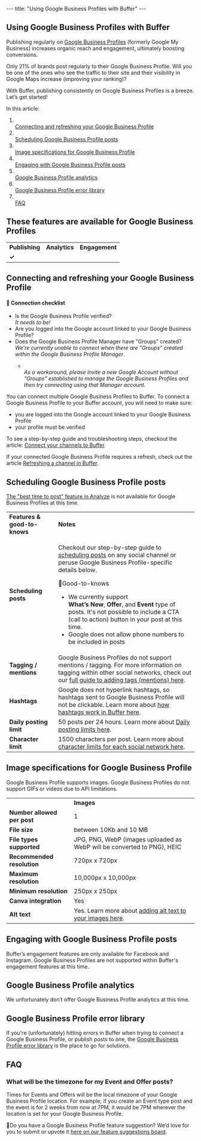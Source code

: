 --- title: "Using Google Business Profiles with Buffer" --- <article id="fullArticle"> <h1 class="title">Using Google Business Profiles with Buffer</h1> <a href="javascript:window.print()" class="printArticle" title="Print this article" aria-label="Print this Article"><i class="icon-print"></i></a> <p>Publishing regularly on <a href="https://buffer.com/google-business-profile">Google Business Profiles</a> (formerly Google My Business) increases organic reach and engagement, ultimately boosting conversions.</p> <p>Only 21% of brands post regularly to their Google Business Profile. Will you be one of the ones who see the traffic to their site and their visibility in Google Maps increase (improving your ranking)?</p> <p>With Buffer, publishing consistently on Google Business Profiles is a breeze. Let’s get started!</p> <p>In this article:</p> <ol> <li></li><a href="#01H85TJYNSGGQWBYQA6YDR24F0" target="_self">Connecting and refreshing your Google Business Profile</a></li> <li></li><a href="#01H85TJYNSEZGDDX8DHJP4BAVJ" target="_self">Scheduling Google Business Profile posts</a></li> <li></li><a href="#01H85TJYNSH5M13KP58PGVSJY3" target="_self">Image specifications for Google Business Profile</a></li> <li></li><a href="#h_01H7JKXN8DH37DZAFKAC1ZGY0X" target="_blank">Engaging with Google Business Profile posts</a></li> <li></li><a href="#h_01H907BAEG3KEG4C3FTQHE24PG" target="_self">Google Business Profile analytics</a></li> <li></li><a href="#01H8HDDF73RDSVXXSR2QB755F1" target="_self">Google Business Profile error library</a></li> <li></li><a href="#FAQ--M9CM">FAQ</a></li> </ol> <h2 id="h_01H6SJ4JQ53Y0YEXBM6QX2PYFM">These features are available for Google Business Profiles</h2> <table class="hs-table"> <tbody> <tr> <td><strong>Publishing</strong></td> <td><strong>Analytics</strong></td> <td><strong>Engagement</strong></td> </tr> <tr> <td><strong>✓</strong></td> <td>&nbsp;</td> <td>&nbsp;</td> </tr> </tbody> </table> <h2 id="01H85TJYNSGGQWBYQA6YDR24F0">Connecting and refreshing your Google Business Profile</h2> <div class="callout-blue"> <h4 id="h_01H90475BWFB2YSHWBPW4Q0H29">📝 Connection checklist</h4> <ul> <li>Is the Google Business Profile verified? </li><i>It needs to be!</i></li> <li>Are you logged into the Google account linked to your Google Business Profile?</li> <li>Does the Google Business Profile Manager have "Groups" created? </li><i>We're currently unable to connect</i> <i>when there are "Groups" created within the Google Business Profile Manager</i>.</li> <ul> <li></li><i>As a workaround, please invite a new Google Account without "Groups" established to manage the Google Business Profiles and then try connecting using that Manager account.</i></li> </ul> </ul> </div> <p>You can connect multiple Google Business Profiles to Buffer. To connect a Google Business Profile to your Buffer account, you will need to make sure:</p> <ul> <li>you are logged into the Google account linked to your Google Business Profile</li> <li>your profile must be verified</li> </ul> <p>To see a step-by-step guide and troubleshooting steps, checkout the article: <a href="https://buffer.helpscoutdocs.com/article/564-connecting-your-channels-to-buffer" target="_blank">Connect your channels to Buffer</a>.</p> <p>If your connected Google Business Profile requires a refresh, check out the article <a href="https://buffer.helpscoutdocs.com/article/573-refreshing-a-channel-in-buffer" target="_blank">Refreshing a channel in Buffer</a>.</p> <h2 id="01H85TJYNSEZGDDX8DHJP4BAVJ">Scheduling Google Business Profile posts</h2> <div class="callout-blue"> <p><a href="https://support.buffer.com//support.buffer.com/article/530-answering-questions-about-your-social-media-strategy#h_bebabca3-cdb3-44e8-b6e4-8692da9bdb6c" target="_blank" rel="noreferrer ugc nofollow">The "best time to post" feature in Analyze</a>&nbsp;is not available for Google Business Profiles at this time.</p> </div> <table class="hs-table"> <tbody> <tr> <td><strong>Features &amp; good-to-knows</strong></td> <td><strong>Notes</strong></td> </tr> <tr> <td><strong>Scheduling posts</strong></td> <td><p>Checkout our step-by-step guide to <a href="https://buffer.helpscoutdocs.com/article/642-scheduling-posts" target="_blank">scheduling posts</a> on any social channel or peruse Google Business Profile-specific details below.</p> <div class="callout-blue"> <p>📝Good-to-knows</p> <ul> <li>We currently support </li><strong>What’s New</strong>, <strong>Offer</strong>, and <strong>Event</strong> type of posts. It's not possible to include a CTA (call to action) button in your post at this time.</li> <li>Google does not allow phone numbers to be included in posts</li> </ul> </div></td> </tr> <tr> <td><strong>Tagging / mentions</strong></td> <td>Google Business Profiles do not support mentions / tagging. For more information on tagging within other social networks, check out our <a href="https://buffer.helpscoutdocs.com/article/587-adding-mentions-tags-in-posts" target="_blank">full guide to adding tags (mentions) here</a>.</td> </tr> <tr> <td><strong>Hashtags</strong></td> <td>Google does not hyperlink hashtags, so hashtags sent to Google Business Profile will not be clickable. Learn more about <a href="https://buffer.helpscoutdocs.com/article/586-how-hashtags-work-in-buffer" target="_blank">how hashtags work in Buffer here</a>.</td> </tr> <tr> <td><strong>Daily posting limit</strong></td> <td>50 posts per 24 hours. Learn more about <a href="https://buffer.helpscoutdocs.com/article/646-daily-posting-limits" target="_blank">Daily posting limits here</a>.</td> </tr> <tr> <td><strong>Character limit</strong></td> <td>1500 characters per post. Learn more about <a href="https://buffer.helpscoutdocs.com/article/588-character-limits-for-each-social-network" target="_blank">character limits for each social network here</a>.</td> </tr> </tbody> </table> <h2 id="01H85TJYNSH5M13KP58PGVSJY3">Image specifications for Google Business Profile</h2> <p>Google Business Profile supports images. Google Business Profiles do not support GIFs or videos due to API limitations.</p> <table class="hs-table"> <tbody> <tr> <td>&nbsp;</td> <td><strong>Images</strong></td> </tr> <tr> <td><strong>Number allowed per post</strong></td> <td>1</td> </tr> <tr> <td><strong>File size</strong></td> <td>between 10Kb and 10 MB</td> </tr> <tr> <td><strong>File types supported</strong></td> <td>JPG, PNG, WebP (images uploaded as WebP will be converted to PNG), HEIC</td> </tr> <tr> <td><strong>Recommended resolution</strong></td> <td>720px x 720px</td> </tr> <tr> <td><strong>Maximum resolution</strong></td> <td>10,000px x 10,000px</td> </tr> <tr> <td><strong>Minimum resolution</strong></td> <td>250px x 250px</td> </tr> <tr> <td><strong>Canva integration</strong></td> <td>Yes</td> </tr> <tr> <td><strong>Alt text</strong></td> <td>Yes. Learn more about <a href="https://buffer.helpscoutdocs.com/article/618-adding-alt-text-to-your-images" target="_blank">adding alt text to your images here</a>.</td> </tr> </tbody> </table> <h2 id="h_01H7JKXN8DH37DZAFKAC1ZGY0X">Engaging with Google Business Profile posts</h2> <p>Buffer’s engagement features are only available for Facebook and Instagram. Google Business Profiles are not supported within Buffer's engagement features at this time.</p> <h2 id="h_01H907BAEG3KEG4C3FTQHE24PG">Google Business Profile analytics</h2> <p>We unfortunately don’t offer Google Business Profile analytics at this time.</p> <h2 id="01H8HDDF73RDSVXXSR2QB755F1">Google Business Profile error library</h2> <p>If you're (unfortunately) hitting errors in Buffer when trying to connect a Google Business Profile, or publish posts to one, the&nbsp;<a href="https://support.buffer.com//support.buffer.com/article/849-google-business-profile-error-library">Google Business Profile error library</a> is the place to go for solutions.</p> <h2 id="FAQ--M9CM">FAQ</h2> <h3>What will be the timezone for my Event and Offer posts?</h3> <p>Times for Events and Offers will be the local timezone of your Google Business Profile location. For example, if you create an Event type post and the event is for 2 weeks from now at 7PM, it would be 7PM wherever the location is set for your Google Business Profile.</p> <div class="callout-blue"> <p>📝Do you have a Google Business Profile feature suggestion? We’d love for you to submit or upvote it <a href="https://suggestions.buffer.com/">here on our feature suggestions board</a>.</p> </div> </article> 
